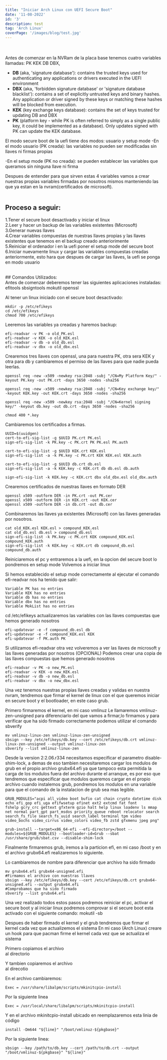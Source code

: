 ```yaml
---
title: "Iniciar Arch Linux con UEFI Secure Boot"
date: '11-08-2022'
id: '3'
description: test
tag: 'Arch Linux'
coverPage: '/images/blog/test.jpg'
---
```


<br/>
<br/>
Antes de comenzar en la NVRam de la placa base tenemos cuatro variables llamadas: PK KEK DB DBX,

- __DB__ (aka, 'signature database'): contains the trusted keys used for authenticating any applications or drivers executed in the UEFI environment<br/>
- __DBX__ (aka, 'forbidden signature database' or 'signature database blacklist'): contains a set of explicitly untrusted keys and binary hashes. 
Any application or driver signed by these keys or matching these hashes will be blocked from execution.<br/>
- __KEK__ (key exchange keys database): contains the set of keys trusted for updating DB and DBX<br/>
- __PK__ (platform key - while PK is often referred to simply as a single public key, it could be implemented as a database). 
Only updates signed with PK can update the KEK database.<br/>

El modo secure boot de la uefi tiene dos modos: usuario y setup mode
-En el modo usuario (PK creada): las variables no pueden ser modificadas sin llaves ni firmas propias

-En el setup mode (PK no creada): se pueden establecer las variables que queramos sin ninguna llave ni firma 

Despues de entender para que sirven estas 4 variables vamos a crear nuestras propias variables firmadas por nosotros mismos manteniendo las que ya estan en la nvram(certificados de microsoft).<br/>
<br/>
## __Proceso a seguir:__ 

1.Tener el secure boot desactivado y iniciar el linux<br/>
2.Leer y hacer un backup de las variables existentes (Microsoft)<br/>
3.Generar nuevas llaves<br/>
4.Crear variables compuestas de nuestras llaves propias y las llaves existentes que tenemos en el backup creado 
anteriorimente<br/>
5.Reiniciar el ordenador i en la uefi poner el setup mode del secure boot<br/>
6.Iniciar nuevamente linux y cargar las variables compuestas creadas anteriormente, esto hara que despues de cargar las
llaves, la uefi se ponga en modo usuario<br/>


<br/>
## Comandos Utilizados: <br/>
Antes de comenzar deberemos tener las siguientes aplicaciones instaladas: efitools sbsigntools mokutil openssl

Al tener un linux iniciado con el secure boot desactivado:
```shell
mkdir -p /etc/efikeys
cd /etc/efikeys
chmod 700 /etc/efikeys
```

Leeremos las variables ya creadas y haremos backup:
```shell
efi-readvar -v PK -o old_PK.esl
efi-readvar -v KEK -o old_KEK.esl
efi-readvar -v db -o old_db.esl
efi-readvar -v dbx -o old_dbx.esl
```

Crearemos tres llaves con openssl, una para nuestra PK, otra sera KEK y otra para db y cambiaremos el permiso de las llaves para que nadie pueda leerlas.

```shell
openssl req -new -x509 -newkey rsa:2048 -subj "/CN=My Platform Key/" -keyout PK.key -out PK.crt -days 3650 -nodes -sha256

openssl req -new -x509 -newkey rsa:2048 -subj "/CN=Key exchange key/" -keyout KEK.key -out KEK.crt -days 3650 -nodes -sha256

openssl req -new -x509 -newkey rsa:2048 -subj "/CN=Kernel signing key/" -keyout db.key -out db.crt -days 3650 -nodes -sha256

chmod 400 *.key
```

Cambiaremos los certificados a firmas.
```shell
UUID=$(uuidgen)
cert-to-efi-sig-list -g $UUID PK.crt PK.esl
sign-efi-sig-list -k PK.key -c PK.crt PK PK.esl PK.auth

cert-to-efi-sig-list -g $UUID KEK.crt KEK.esl
sign-efi-sig-list -a -k PK.key -c PK.crt KEK KEK.esl KEK.auth

cert-to-efi-sig-list -g $UUID db.crt db.esl
sign-efi-sig-list -a -k KEK.key -c KEK.crt db db.esl db.auth

sign-efi-sig-list -k KEK.key -c KEK.crt dbx old_dbx.esl old_dbx.auth
```

Crearemos certificados de nuestras llaves en formato DER
```shell
openssl x509 -outform DER -in PK.crt -out PK.cer
openssl x509 -outform DER -in KEK.crt -out KEK.cer
openssl x509 -outform DER -in db.crt -out db.cer
```

Combinaremos las llaves ya existentes (Microsoft) con las llaves generadas por nosotros.
```shell
cat old_KEK.esl KEK.esl > compound_KEK.esl
cat old_db.esl db.esl > compound_db.esl
sign-efi-sig-list -k PK.key -c PK.crt KEK compound_KEK.esl compound_KEK.auth
sign-efi-sig-list -k KEK.key -c KEK.crt db compound_db.esl compound_db.auth
```

Reiniciaremos el pc y entraremos a la uefi, en la opcion del secure boot lo pondremos en setup mode
Volvemos a iniciar linux

Si hemos establecido el setup mode correctamente al ejecutar el comando efi-readvar nos ha tenido que salir:
```shell
Variable PK has no entries
Variable KEK has no entries
Variable db has no entries
Variable dbx has no entries
Variable MokList has no entries
```

cd /etc/efikeys
actualizaremos las variables con las llaves compuestas que hemos generado nosotros
```shell
efi-updatevar -e -f compound_db.esl db
efi-updatevar -e -f compound_KEK.esl KEK
efi-updatevar -f PK.auth PK
```

Si utilizamos efi-readvar otra vez volveremos a ver las llaves de microsoft y las llaves generadas por nosotros
(OPCIONAL) Podemos crear una copia de las llaves compuestas que hemos generado nosotros
```shell
efi-readvar -v PK -o new_PK.esl
efi-readvar -v KEK -o new_KEK.esl
efi-readvar -v db -o new_db.esl
efi-readvar -v dbx -o new_dbx.esl
```


Una vez tenemos nuestras propias llaves creadas y validas en nuestra nvram, tendremos que firmar el kernel de linux 
con el que queremos iniciar en secure boot y el bootloader, en este caso grub.

Primero firmaremos el kernel, en mi caso vmlinuz
Le llamaremos vmlinuz-zen-unsigned para diferenciarlo del que vamos a firmar,lo firmamos y para verificar que ha sido firmado correctamente podemos utilizar el comando sbverify
```shell
mv vmlinuz-linux-zen vmlinuz-linux-zen-unsigned 
sbsign --key /etc/efikeys/db.key --cert /etc/efikeys/db.crt vmlinuz-linux-zen-unsigned --output vmlinuz-linux-zen
sbverify --list vmlinuz-linux-zen
```

Desde la version 2:2.06.r334 necesitamos especificar el parametro disable-shim-lock, a demas de eso tambien necesitaremos
cargar los modulos de grub en el propio archivo grubx64.efi ya que tampoco esta permitida la carga de los modulos fuera 
del archivo durante el arranque, es por eso que tendremos que especificar que modulos queremos cargar en el propio archivo cuando instalemos grub, 
pondremos los modulos en una variable para que el comando de la instalacion de grub sea mas legible.


```shell
GRUB_MODULES="acpi all_video boot bufio cat chain crypto datetime disk echo efi_gop efi_uga efifwsetup efinet ext2 extcmd fat font 
fshelp gcry_crc gettext gfxterm gzio halt help linux loadenv ls mmap net normal part_gpt part_msdos priority_queue reboot relocator search 
search_fs_file search_fs_uuid search_label terminal tpm video video_bochs video_cirrus video_colors video_fb zstd gfxmenu jpeg png"

grub-install --target=x86_64-efi --efi-directory=/boot --modules=${GRUB_MODULES} --bootloader-id=Grub --sbat /usr/share/grub/sbat.csv --disable-shim-lock
```

Finalmente firmaremos grub, iremos a la particion efi, en mi caso /boot y en el archivo grubx64.efi realizaremos lo siguiente.

Lo cambiaremos de nombre para diferenciar que archivo ha sido firmado

```shell
mv grubx64.efi grubx64-unsigned.efi
#Firmamos el archivo con nuestras llaves
sbsign --key /etc/efikeys/db.key --cert /etc/efikeys/db.crt grubx64-unsigned.efi --output grubx64.efi
#Comprobamos que ha sido firmado
sbverify --list grubx64.efi
```

Una vez realizado todos estos pasos podremos reiniciar el pc, activar el secure boot y al iniciar linux
podremos comprovar si el secure boot esta activado con el siguiente comando:
mokutil -sb

Despues de haber firmado el kernel y el grub tendremos que firmar el kernel cada vez que actualizemos el sistema
En mi caso (Arch Linux) creare un hook para que pacman firme el kernel cada vez que se actualiza el sistema

Primero copiamos el archivo <Route ruta="/usr/share/libalpm/hooks/90-mkinitcpio-install.hook"/> <br/>
al directorio <Route ruta="/etc/pacman.d/hooks/90-mkinitcpio-install.hook"/>

Y tambien copiaremos el archivo <Route ruta="/usr/share/libalpm/scripts/mkinitcpio-install"/> <br/>
al direcotio <Route ruta="/usr/local/share/libalpm/scripts/"/>

En el archivo <Route ruta="/etc/pacman.d/hooks/90-mkinitcpio-install.hook"/>  cambiaremos:
```shell
Exec = /usr/share/libalpm/scripts/mkinitcpio-install
```
Por la siguiente linea
```shell
Exec = /usr/local/share/libalpm/scripts/mkinitcpio-install
```

Y en el archivo mkinitcpio-install ubicado en <Route ruta='/usr/local/share/libalpm/scripts/'/> reemplazaremos esta linia de código 

```shell
install -Dm644 "${line}" "/boot/vmlinuz-${pkgbase}"
```
Por la siguiente linea:
```shell
sbsign --key /path/to/db.key --cert /path/to/db.crt --output "/boot/vmlinuz-${pkgbase}" "${line}"
```